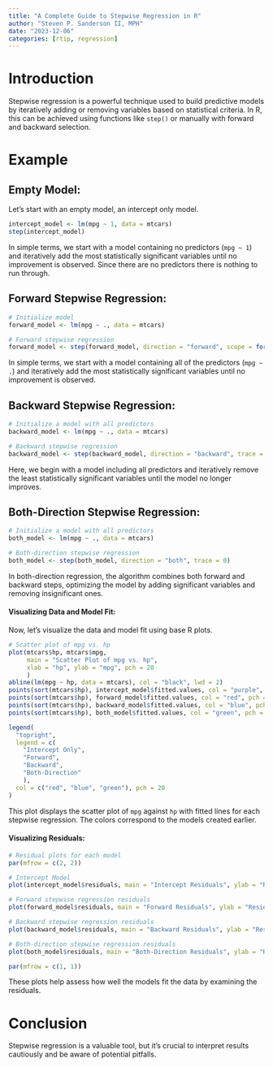 ```yaml
---
title: "A Complete Guide to Stepwise Regression in R"
author: "Steven P. Sanderson II, MPH"
date: "2023-12-06"
categories: [rtip, regression]
---
```


# Introduction

Stepwise regression is a powerful technique used to build predictive models by iteratively adding or removing variables based on statistical criteria. In R, this can be achieved using functions like `step()` or manually with forward and backward selection.

# Example

## Empty Model:

Let's start with an empty model, an intercept only model.

```r
intercept_model <- lm(mpg ~ 1, data = mtcars)
step(intercept_model)
```

In simple terms, we start with a model containing no predictors (`mpg ~ 1`) and iteratively add the most statistically significant variables until no improvement is observed. Since there are no predictors there is nothing to run through.

## Forward Stepwise Regression:

```r
# Initialize model
forward_model <- lm(mpg ~ ., data = mtcars)

# Forward stepwise regression
forward_model <- step(forward_model, direction = "forward", scope = formula(~ .))
```

In simple terms, we start with a model containing all of the predictors (`mpg ~ .`) and iteratively add the most statistically significant variables until no improvement is observed.


## Backward Stepwise Regression:

```r
# Initialize a model with all predictors
backward_model <- lm(mpg ~ ., data = mtcars)

# Backward stepwise regression
backward_model <- step(backward_model, direction = "backward", trace = 0)
```

Here, we begin with a model including all predictors and iteratively remove the least statistically significant variables until the model no longer improves.

## Both-Direction Stepwise Regression:

```r
# Initialize a model with all predictors
both_model <- lm(mpg ~ ., data = mtcars)

# Both-direction stepwise regression
both_model <- step(both_model, direction = "both", trace = 0)
```

In both-direction regression, the algorithm combines both forward and backward steps, optimizing the model by adding significant variables and removing insignificant ones.

#### Visualizing Data and Model Fit:

Now, let's visualize the data and model fit using base R plots.

```r
# Scatter plot of mpg vs. hp
plot(mtcars$hp, mtcars$mpg, 
     main = "Scatter Plot of mpg vs. hp", 
     xlab = "hp", ylab = "mpg", pch = 20
     )
abline(lm(mpg ~ hp, data = mtcars), col = "black", lwd = 2)
points(sort(mtcars$hp), intercept_model$fitted.values, col = "purple", pch = 20)
points(sort(mtcars$hp), forward_model$fitted.values, col = "red", pch = 20)
points(sort(mtcars$hp), backward_model$fitted.values, col = "blue", pch = 20)
points(sort(mtcars$hp), both_model$fitted.values, col = "green", pch = 20)

legend(
  "topright", 
  legend = c(
    "Intercept Only", 
    "Forward", 
    "Backward", 
    "Both-Direction"
    ),
  col = c("red", "blue", "green"), pch = 20
)

```

This plot displays the scatter plot of `mpg` against `hp` with fitted lines for each stepwise regression. The colors correspond to the models created earlier.

#### Visualizing Residuals:

```r
# Residual plots for each model
par(mfrow = c(2, 2))

# Intercept Model
plot(intercept_model$residuals, main = "Intercept Residuals", ylab = "Residuals")

# Forward stepwise regression residuals
plot(forward_model$residuals, main = "Forward Residuals", ylab = "Residuals")

# Backward stepwise regression residuals
plot(backward_model$residuals, main = "Backward Residuals", ylab = "Residuals")

# Both-direction stepwise regression residuals
plot(both_model$residuals, main = "Both-Direction Residuals", ylab = "Residuals")

par(mfrow = c(1, 1))
```

These plots help assess how well the models fit the data by examining the residuals.

# Conclusion

Stepwise regression is a valuable tool, but it's crucial to interpret results cautiously and be aware of potential pitfalls.
